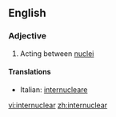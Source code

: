 ==English==

===Adjective===
{{en-adj|-}}

#{{physics}} Acting between [[nucleus|nuclei]]

====Translations====
{{top}}
*Italian: [[internucleare]]
{{mid}}

{{bottom}}

[[vi:internuclear]]
[[zh:internuclear]]